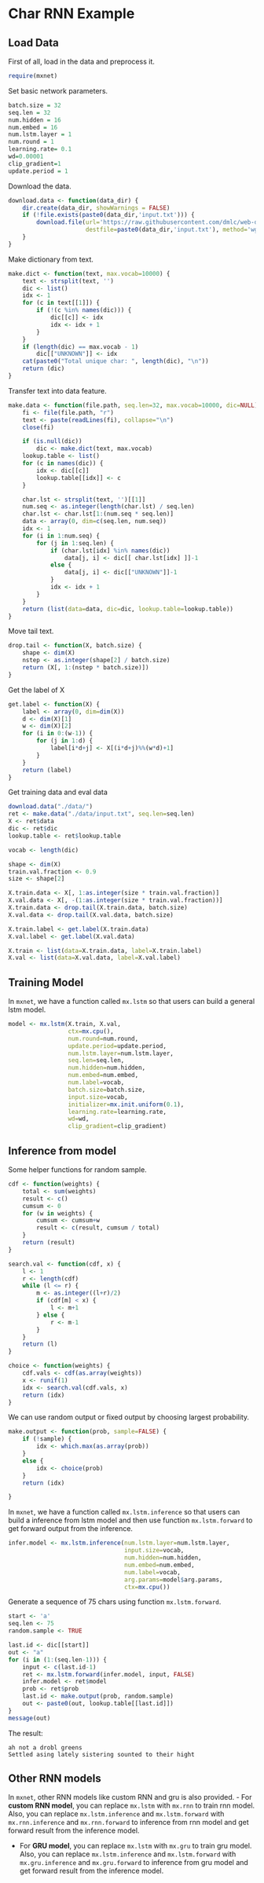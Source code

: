 # Char RNN Example


## Load Data 

First of all, load in the data and preprocess it.

```r
require(mxnet)
```

Set basic network parameters.

```r
batch.size = 32
seq.len = 32
num.hidden = 16
num.embed = 16
num.lstm.layer = 1
num.round = 1
learning.rate= 0.1
wd=0.00001
clip_gradient=1
update.period = 1
```

Download the data.

```r
download.data <- function(data_dir) {
    dir.create(data_dir, showWarnings = FALSE)
    if (!file.exists(paste0(data_dir,'input.txt'))) {
        download.file(url='https://raw.githubusercontent.com/dmlc/web-data/master/mxnet/tinyshakespeare/input.txt',
                      destfile=paste0(data_dir,'input.txt'), method='wget')
    }
}
```

Make dictionary from text.

```r
make.dict <- function(text, max.vocab=10000) {
    text <- strsplit(text, '')
    dic <- list()
    idx <- 1
    for (c in text[[1]]) {
        if (!(c %in% names(dic))) {
            dic[[c]] <- idx
            idx <- idx + 1
        }
    }
    if (length(dic) == max.vocab - 1)
        dic[["UNKNOWN"]] <- idx
    cat(paste0("Total unique char: ", length(dic), "\n"))
    return (dic)
}
```

Transfer text into data feature.

```r
make.data <- function(file.path, seq.len=32, max.vocab=10000, dic=NULL) {
    fi <- file(file.path, "r")
    text <- paste(readLines(fi), collapse="\n")
    close(fi)

    if (is.null(dic))
        dic <- make.dict(text, max.vocab)
    lookup.table <- list()
    for (c in names(dic)) {
        idx <- dic[[c]]
        lookup.table[[idx]] <- c 
    }

    char.lst <- strsplit(text, '')[[1]]
    num.seq <- as.integer(length(char.lst) / seq.len)
    char.lst <- char.lst[1:(num.seq * seq.len)]
    data <- array(0, dim=c(seq.len, num.seq))
    idx <- 1
    for (i in 1:num.seq) {
        for (j in 1:seq.len) {
            if (char.lst[idx] %in% names(dic))
                data[j, i] <- dic[[ char.lst[idx] ]]-1
            else {
                data[j, i] <- dic[["UNKNOWN"]]-1
            }
            idx <- idx + 1
        }
    }
    return (list(data=data, dic=dic, lookup.table=lookup.table))
}
```

Move tail text.

```r
drop.tail <- function(X, batch.size) {
    shape <- dim(X)
    nstep <- as.integer(shape[2] / batch.size)
    return (X[, 1:(nstep * batch.size)])
}
```

Get the label of X

```r
get.label <- function(X) {
    label <- array(0, dim=dim(X))
    d <- dim(X)[1]
    w <- dim(X)[2]
    for (i in 0:(w-1)) {
        for (j in 1:d) {
            label[i*d+j] <- X[(i*d+j)%%(w*d)+1]
        }
    }
    return (label)
}
```

Get training data and eval data

```r
download.data("./data/")
ret <- make.data("./data/input.txt", seq.len=seq.len)
X <- ret$data
dic <- ret$dic
lookup.table <- ret$lookup.table

vocab <- length(dic)

shape <- dim(X)
train.val.fraction <- 0.9
size <- shape[2]

X.train.data <- X[, 1:as.integer(size * train.val.fraction)]
X.val.data <- X[, -(1:as.integer(size * train.val.fraction))]
X.train.data <- drop.tail(X.train.data, batch.size)
X.val.data <- drop.tail(X.val.data, batch.size)

X.train.label <- get.label(X.train.data)
X.val.label <- get.label(X.val.data)

X.train <- list(data=X.train.data, label=X.train.label)
X.val <- list(data=X.val.data, label=X.val.label)
```

## Training Model


In `mxnet`, we have a function called `mx.lstm` so that users can build a general lstm model. 

```r
model <- mx.lstm(X.train, X.val, 
                 ctx=mx.cpu(),
                 num.round=num.round, 
                 update.period=update.period,
                 num.lstm.layer=num.lstm.layer, 
                 seq.len=seq.len,
                 num.hidden=num.hidden, 
                 num.embed=num.embed, 
                 num.label=vocab,
                 batch.size=batch.size, 
                 input.size=vocab,
                 initializer=mx.init.uniform(0.1), 
                 learning.rate=learning.rate,
                 wd=wd,
                 clip_gradient=clip_gradient)

```

## Inference from model


Some helper functions for random sample.

```r
cdf <- function(weights) {
    total <- sum(weights)
    result <- c()
    cumsum <- 0
    for (w in weights) {
        cumsum <- cumsum+w
        result <- c(result, cumsum / total)
    }
    return (result)
}

search.val <- function(cdf, x) {
    l <- 1
    r <- length(cdf) 
    while (l <= r) {
        m <- as.integer((l+r)/2)
        if (cdf[m] < x) {
            l <- m+1
        } else {
            r <- m-1
        }
    }
    return (l)
}

choice <- function(weights) {
    cdf.vals <- cdf(as.array(weights))
    x <- runif(1)
    idx <- search.val(cdf.vals, x)
    return (idx)
}
```

We can use random output or fixed output by choosing largest probability.

```r
make.output <- function(prob, sample=FALSE) {
    if (!sample) {
        idx <- which.max(as.array(prob))
    }
    else {
        idx <- choice(prob)
    }
    return (idx)

}
```

In `mxnet`, we have a function called `mx.lstm.inference` so that users can build a inference from lstm model and then use function `mx.lstm.forward` to get forward output from the inference.

```r
infer.model <- mx.lstm.inference(num.lstm.layer=num.lstm.layer,
                                 input.size=vocab,
                                 num.hidden=num.hidden,
                                 num.embed=num.embed,
                                 num.label=vocab,
                                 arg.params=model$arg.params,
                                 ctx=mx.cpu())
```

Generate a sequence of 75 chars using function `mx.lstm.forward`.

```r
start <- 'a'
seq.len <- 75
random.sample <- TRUE

last.id <- dic[[start]]
out <- "a"
for (i in (1:(seq.len-1))) {
    input <- c(last.id-1)
    ret <- mx.lstm.forward(infer.model, input, FALSE)
    infer.model <- ret$model
    prob <- ret$prob
    last.id <- make.output(prob, random.sample)
    out <- paste0(out, lookup.table[[last.id]])
}
message(out)
```
The result:

```
ah not a drobl greens
Settled asing lately sistering sounted to their hight
```

## Other RNN models

In `mxnet`, other RNN models like custom RNN and gru is also provided.
- For **custom RNN model**, you can replace `mx.lstm` with `mx.rnn` to train rnn model. Also, you can replace `mx.lstm.inference` and `mx.lstm.forward` with `mx.rnn.inference` and `mx.rnn.forward` to inference from rnn model and get forward result from the inference model.

- For **GRU model**, you can replace `mx.lstm` with `mx.gru` to train gru model. Also, you can replace `mx.lstm.inference` and `mx.lstm.forward` with `mx.gru.inference` and `mx.gru.forward` to inference from gru model and get forward result from the inference model.



<!-- INSERT SOURCE DOWNLOAD BUTTONS -->